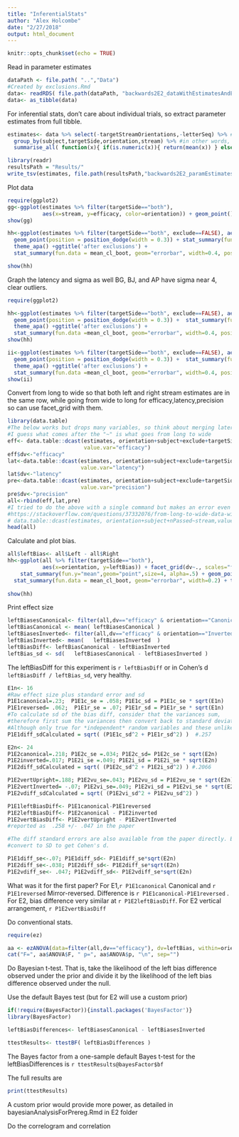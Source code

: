 ```yaml
---
title: "InferentialStats"
author: "Alex Holcombe"
date: "2/27/2018"
output: html_document
---
```


```r
knitr::opts_chunk$set(echo = TRUE)
```

Read in parameter estimates

```r
dataPath <- file.path( "..","Data")
#Created by exclusions.Rmd
data<- readRDS( file.path(dataPath, "backwards2E2_dataWithEstimatesAndExcludeColumn.rda") ) 
data<- as_tibble(data)
```



For inferential stats, don't care about individual trials, so extract parameter estimates from full tibble.

```r

estimates<- data %>% select(-targetStreamOrientations,-letterSeq) %>% #can't include list columns
  group_by(subject,targetSide,orientation,stream) %>% #in other words, average over trials 
  summarise_all( function(x){ if(is.numeric(x)){ return(mean(x)) } else{ nth(x,-1) } })

library(readr)
resultsPath = "Results/"
write_tsv(estimates, file.path(resultsPath,"backwards2E2_paramEstimatesWithExcludeColumn.tsv"))

```

Plot data

```r
require(ggplot2)
gg<-ggplot(estimates %>% filter(targetSide=="both"), 
           aes(x=stream, y=efficacy, color=orientation)) + geom_point() + stat_summary(fun.y="mean",geom="point",size=8, alpha=.5) + theme_apa() +ggtitle('nobody excluded')
show(gg)

hh<-ggplot(estimates %>% filter(targetSide=="both", exclude==FALSE), aes(x=stream, y=efficacy, color=orientation)) + 
  geom_point(position = position_dodge(width = 0.3)) + stat_summary(fun.y="mean",geom="point",size=4, alpha=.5, position = position_dodge(width = 0.3)) + 
  theme_apa() +ggtitle('after exclusions') + 
  stat_summary(fun.data = mean_cl_boot, geom="errorbar", width=0.4, position = position_dodge(width = 0.3))

show(hh)

```

Graph the latency and sigma as well
BG, BJ, and AP have sigma near 4, clear outliers.

```r
require(ggplot2)

hh<-ggplot(estimates %>% filter(targetSide=="both", exclude==FALSE), aes(x=stream, y=latency, color=orientation)) + 
  geom_point(position = position_dodge(width = 0.3)) +  stat_summary(fun.y="mean",geom="point",size=4, alpha=.5, position = position_dodge(width = 0.3)) + 
  theme_apa() +ggtitle('after exclusions') + 
  stat_summary(fun.data =mean_cl_boot, geom="errorbar", width=0.4, position = position_dodge(width = 0.3))
show(hh)

ii<-ggplot(estimates %>% filter(targetSide=="both", exclude==FALSE), aes(x=stream, y=precision, color=orientation)) + 
  geom_point(position = position_dodge(width = 0.3)) +  stat_summary(fun.y="mean",geom="point",size=4, alpha=.5, position = position_dodge(width = 0.3)) + 
  theme_apa() +ggtitle('after exclusions') + 
  stat_summary(fun.data =mean_cl_boot, geom="errorbar", width=0.4, position = position_dodge(width = 0.3))
show(ii)

```


Convert from long to wide so that both left and right stream estimates are in the same row, while going from wide to long for efficacy,latency,precision so can use facet_grid with them.

```r

library(data.table)
#The below works but drops many variables, so think about merging later
#I guess what comes after the "~" is what goes from long to wide
eff<- data.table::dcast(estimates, orientation+subject+exclude+targetSide~stream,
                        value.var="efficacy")
eff$dv<-"efficacy"
lat<-data.table::dcast(estimates, orientation+subject+exclude+targetSide~stream,
                       value.var="latency") 
lat$dv<-"latency"
pre<-data.table::dcast(estimates, orientation+subject+exclude+targetSide~stream,
                       value.var="precision") 
pre$dv<-"precision"
all<-rbind(eff,lat,pre)
#I tried to do the above with a single command but makes an error even though StackOverflow example works
#https://stackoverflow.com/questions/37332076/from-long-to-wide-data-with-multiple-columns/37332345
# data.table::dcast(estimates, orientation+subject+nPassed~stream,value.var=c("efficacy","latency"))
head(all)
```

Calculate and plot bias. 
```r
all$leftBias<- all$Left - all$Right
hh<-ggplot(all %>% filter(targetSide=="both"), 
           aes(x=orientation, y=leftBias)) + facet_grid(dv~., scales="free") +
    stat_summary(fun.y="mean",geom="point",size=4, alpha=.5) + geom_point() +
  stat_summary(fun.data = mean_cl_boot, geom="errorbar", width=0.2) + theme_apa() +
  
show(hh)
```

Print effect size
```r
leftBiasesCanonical<- filter(all,dv=="efficacy" & orientation=="Canonical")$leftBias
leftBiasCanonical <- mean( leftBiasesCanonical )
leftBiasesInverted<- filter(all,dv=="efficacy" & orientation=="Inverted")$leftBias
leftBiasInverted<- mean(   leftBiasesInverted  )
leftBiasDiff<- leftBiasCanonical - leftBiasInverted
leftBias_sd <- sd(   leftBiasesCanonical - leftBiasesInverted )
```

The leftBiasDiff for this experiment is `r leftBiasDiff` or in Cohen's d `leftBiasDiff / leftBias_sd`, very healthy.


```r
E1n<- 16
#Raw effect size plus standard error and sd
P1E1canonical=.23;  P1E1c_se = .058; P1E1c_sd = P1E1c_se * sqrt(E1n)
P1E1reversed= .062;  P1E1r_se = .07; P1E1r_sd = P1E1r_se * sqrt(E1n)
#To calculate sd of the bias diff, consider that the variances sum,
#therefore first sum the variances then convert back to standard deviation
#Although only true for *independent* random variables and these unlikely to be totally independent
P1E1diff_sdCalculated = sqrt( (P1E1c_sd^2 + P1E1r_sd^2) )  #.257

E2n<- 24
P1E2canonical=.218; P1E2c_se =.034; P1E2c_sd= P1E2c_se * sqrt(E2n)
P1E2inverted=.017; P1E2i_se =.049; P1E2i_sd = P1E2i_se * sqrt(E2n)
P1E2diff_sdCalculated = sqrt( (P1E2c_sd^2 + P1E2i_sd^2) ) #.2066

P1E2vertUpright=.188; P1E2vu_se=.043; P1E2vu_sd = P1E2vu_se * sqrt(E2n)
P1E2vertInverted= -.07; P1E2vi_se=.049; P1E2vi_sd = P1E2vi_se * sqrt(E2n)
P1E2vdiff_sdCalculated = sqrt( (P1E2vi_sd^2 + P1E2vu_sd^2) )

P1E1leftBiasDiff<- P1E1canonical-P1E1reversed
P1E2leftBiasDiff<- P1E2canonical - P1E2inverted
P1E2vertBiasDiff<- P1E2vertUpright - P1E2vertInverted
#reported as  .258 +/- .047 in the paper

#The diff standard errors are also available from the paper directly. But still need to 
#convert to SD to get Cohen's d.

P1E1diff_se<-.07; P1E1diff_sd<- P1E1diff_se*sqrt(E2n) 
P1E2diff_se<-.038; P1E2diff_sd<- P1E2diff_se*sqrt(E2n) 
P1E2vdiff_se<- .047; P1E2vdiff_sd<- P1E2vdiff_se*sqrt(E2n)

```

What was it for the first paper? For E1,`r P1E1canonical`  Canonical and 
`r P1E1reversed` Mirror-reversed. Difference is `r P1E1canonical-P1E1reversed`
. For E2, bias difference very similar at `r P1E2leftBiasDiff`.
For E2 vertical arrangement, `r P1E2vertBiasDiff`


Do conventional stats.
```r

require(ez)

aa <- ezANOVA(data=filter(all,dv=="efficacy"), dv=leftBias, within=orientation, wid=subject)
cat("F=", aa$ANOVA$F, " p=", aa$ANOVA$p, "\n", sep="")

```

Do Bayesian t-test. That is, take the likelihood of the left bias difference observed under the prior and divide it by the likelihood of the left bias difference observed under the null.

Use the default Bayes test (but for E2 will use a custom prior)

```r
if(!require(BayesFactor)){install.packages('BayesFactor')}
library(BayesFactor)

leftBiasDifferences<- leftBiasesCanonical - leftBiasesInverted

ttestResults<- ttestBF( leftBiasDifferences )

```


The Bayes factor from a one-sample default Bayes t-test for the leftBiasDifferences is `r ttestResults@bayesFactor$bf`

The full results are 
```r 
print(ttestResults)
```

A custom prior would provide more power, as detailed in bayesianAnalysisForPrereg.Rmd in E2 folder

Do the correlogram and correlation
